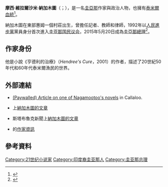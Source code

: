 {{多個問題|
{{Expand|time=2016-08-10T11:17:12+00:00}}
{{请求翻译|time=2016-08-10T11:17:12+00:00}} 
}} 
{{Infobox Officeholder
|name	          = 摩西·納加木圖
|image            = Fotografía Oficial Cumbre de Jefas y Jefes de Estados Partes del MERCOSUR y Estados Asociados (23265837203) cropped.jpg
|native_name      = Moses Nagamootoo
|native_name_lang = en
|caption        = 
|office         = [[圭亞那總理|圭亞那總理]]
|president      = {{le|大衛·A·格蘭傑|David A. Granger|大衛·格蘭傑}}
|term_start     = 2015年5月20日
|term_end       = 2020年8月2日
|predecessor    = [[萨姆·海因兹|萨姆·海因兹]]
|successor      = {{le|馬克·菲利普斯 (圭亞那)|Mark Phillips (Guyana)|馬克·菲利普斯}}
|office2         = [[圭亞那副總統|圭亞那副總統]]
|president2      = {{le|大衛·A·格蘭傑|David A. Granger|大衛·格蘭傑}}
|term_start2     = 2015年5月20日
|term_end2       = 
|predecessor2    = [[萨姆·海因兹|萨姆·海因兹]]
|successor2      = 
|birth_date     = {{birth date and age|1947|11|30|df=y}}
|birth_place    = {{flagicon image|Flag of British Guiana (1919-1955).svg}} [[英屬蓋亞那|英屬蓋亞那]]{{le|貝爾維塞|Berbice|惠姆}}
|death_date     = 
|death_place    = 
|alma_mater     = 
|nationality    = {{GUY}}
|party          = {{le|變革聯盟 (圭亞那)|Alliance for Change (Guyana)|變革聯盟}}
|otherparty     = {{le|民族團結合作|A Partnership for National Unity}}
|spouse         =
|children       = 
|residence      =
}}

'''摩西·維拉爾沙米·納加木圖'''（{{lang-en|Moses Veerasammy Nagamootoo}}；{{bd|1947年|11月30日|}}），是一名[[圭亞那|圭亞那]]作家與政治人物，也擁有[[泰米尔人|泰米爾血統]]<ref name="SBS">{{cite web | url=http://www.sbs.com.au/yourlanguage/tamil/en/content/first-tamil-prime-minister | title=First Tamil Prime Minister | publisher=[[Special_Broadcasting_Service|Special Broadcasting Service]] | work=An interview with Moses Nagamootoo | date=15 June 2015 | accessdate=15 June 2015 | author=Sanchayan, Kulasegaram | archive-date=2017-08-29 | archive-url=https://web.archive.org/web/20170829075710/http://www.sbs.com.au/yourlanguage/tamil/en/content/first-tamil-prime-minister | dead-url=no }}</ref>。

納加木圖在{{le|貝爾維塞|Berbice}}東部惠姆一個村莊出生，曾擔任記者、教師和律師，1992年以[[人民進步黨_(蓋亞那)|人民進步黨]]黨員身分首次進入[[圭亚那国民议会|圭亚那国民议会]]，2015年5月20日成為[[圭亞那總理|圭亞那總理]]<ref>{{Cite web |url=http://www.economist.com/news/americas/21651888-new-government-could-narrow-racial-divide-time-heal |title=A time to heal |access-date=2016-08-10 |archive-date=2017-06-11 |archive-url=https://web.archive.org/web/20170611062238/http://www.economist.com/news/americas/21651888-new-government-could-narrow-racial-divide-time-heal |dead-url=no }}</ref>。

==作家身份==
他是小說《亨德利的治療》（''Hendree's Cure''，2001）的作者，描述了20世紀50年代和60年代{{le|科蘭坦河|Courantyne River}}泰米爾漁民的世界。

==外部連結==
* [http://muse.jhu.edu/journals/cal/summary/v027/27.2mehta.html (Paywalled) Article on one of Nagamootoo's novels] {{Wayback|url=http://muse.jhu.edu/journals/cal/summary/v027/27.2mehta.html |date=20160304131818 }} in Callaloo.
* {{le|斯塔布魯克新聞|Stabroek News}}上[http://www.stabroeknews.com/2012/news/stories/08/09/ramotar-appeal-shouldve-been-made-in-linden/ 納加木圖的文章] {{Wayback|url=http://www.stabroeknews.com/2012/news/stories/08/09/ramotar-appeal-shouldve-been-made-in-linden/ |date=20180318120402 }}
* 斯塔布魯克新聞上[http://www.kaieteurnewsonline.com/2012/04/13/2012-budget-debate%E2%80%A6guyana%E2%80%99s-debt-higher-than-1992-moses-nagamootoo/ 納加木圖的文章] {{Wayback|url=http://www.kaieteurnewsonline.com/2012/04/13/2012-budget-debate%E2%80%A6guyana%E2%80%99s-debt-higher-than-1992-moses-nagamootoo/ |date=20180815030611 }}
* {{le|菩提樹出版社|Peepal Tree Press}}的[https://web.archive.org/web/20071128070928/http://www.peepaltreepress.com/author_display.asp?au_id=82 作家資訊]

==參考資料==
{{reflist}}

{{s-start}}
{{s-off}}
{{s-bef|before=[[萨姆·海因兹|萨姆·海因兹]]}}
{{s-ttl|title=[[圭亞那總理|圭亞那總理]]|years=2015年－2020年}}
{{s-aft|after={{le|馬克·菲利普斯 (圭亞那)|Mark Phillips (Guyana)|馬克·菲利普斯}}}}
{{s-end}}

{{Authority control}}
{{DEFAULTSORT:Nagamootoo, Moses}}

[[Category:21世纪小说家|Category:21世纪小说家]]
[[Category:印度裔圭亚那人|Category:印度裔圭亚那人]]
[[Category:圭亚那总理|Category:圭亚那总理]]